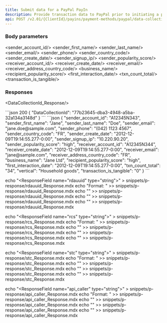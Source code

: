 ```yaml
---
title: Submit data for a PayPal PayIn
description: Provide transaction data to PayPal prior to initiating a pay-in
api: POST /v2.01/{ClientId}/payins/payment-methods/paypal/data-collection
---
```




### Body parameters

<sender_account_id/>
<sender_first_name/>
<sender_last_name/>
<sender_email/>
<sender_phone/>
<sender_country_code/>
<sender_create_date/>
<sender_signup_ip/>
<sender_popularity_score/>
<receiver_account_id/>
<receiver_create_date/>
<receiver_email/>
<receiver_address_country_code/>
<business_name/>
<recipient_popularity_score/>
<first_interaction_date/>
<txn_count_total/>
<vertical/>
<transaction_is_tangible/>

### Responses

<Accordion title="200 - Response parameters" defaultOpen>

<DataCollectionId_Response/>

</Accordion>

<ResponseExample>
```json 200
{
    "DataCollectionId": "77b23645-dba3-4948-a5ba-32a134a3148d"
}
```
</ResponseExample>

<RequestExample>
```json
{
    "sender_account_id": "A12345N343",
    "sender_first_name": "Jane",
    "sender_last_name": "Doe",
    "sender_email": "jane.doe@sample.com",
    "sender_phone": "(042) 1123 4567",
    "sender_country_code": "FR",
    "sender_create_date": "2012-12-09T19:14:55.277-0:00",
    "sender_signup_ip": "10.220.90.20",
    "sender_popularity_score": "high",
    "receiver_account_id": "A12345N344",
    "receiver_create_date": "2012-12-09T19:14:55.277-0:00",
    "receiver_email": "jane@sample.com",
    "receiver_address_country_code": "FR",
    "business_name": "Jane Ltd",
    "recipient_popularity_score": "high",
    "first_interaction_date": "2012-12-09T19:14:55.277-0:00",
    "txn_count_total": "34",
    "vertical": "Household goods",
    "transaction_is_tangible": "0"
}
```
</RequestExample>


echo "<ResponseField name=\"rdauuid\" type=\"string\">" > snippets/p-response/rdauuid_Response.mdx
echo "Format: " >> snippets/p-response/rdauuid_Response.mdx
echo "" >> snippets/p-response/rdauuid_Response.mdx
echo "" >> snippets/p-response/rdauuid_Response.mdx
echo "</ResponseField>" >> snippets/p-response/rdauuid_Response.mdx

echo "<ResponseField name=\"rcs\" type=\"string\">" > snippets/p-response/rcs_Response.mdx
echo "Format: " >> snippets/p-response/rcs_Response.mdx
echo "" >> snippets/p-response/rcs_Response.mdx
echo "" >> snippets/p-response/rcs_Response.mdx
echo "</ResponseField>" >> snippets/p-response/rcs_Response.mdx

echo "<ResponseField name=\"stc\" type=\"string\">" > snippets/p-response/stc_Response.mdx
echo "Format: " >> snippets/p-response/stc_Response.mdx
echo "" >> snippets/p-response/stc_Response.mdx
echo "" >> snippets/p-response/stc_Response.mdx
echo "</ResponseField>" >> snippets/p-response/stc_Response.mdx

echo "<ResponseField name=\"api_caller\" type=\"string\">" > snippets/p-response/api_caller_Response.mdx
echo "Format: " >> snippets/p-response/api_caller_Response.mdx
echo "" >> snippets/p-response/api_caller_Response.mdx
echo "" >> snippets/p-response/api_caller_Response.mdx
echo "</ResponseField>" >> snippets/p-response/api_caller_Response.mdx